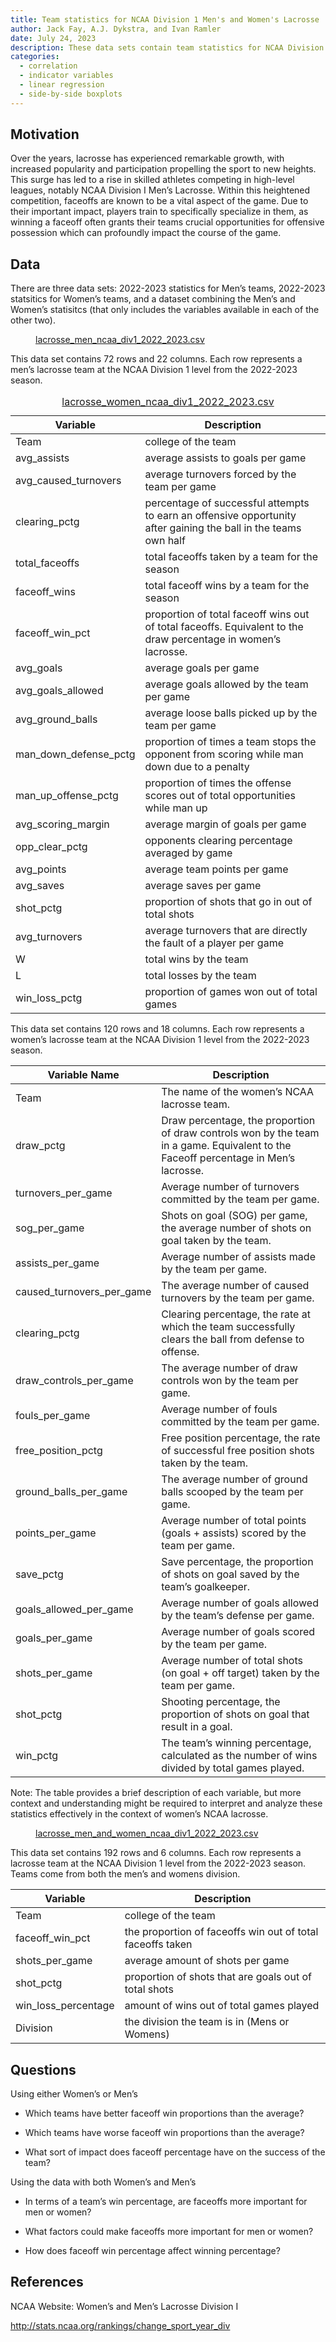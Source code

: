 ```yaml
---
title: Team statistics for NCAA Division 1 Men's and Women's Lacrosse
author: Jack Fay, A.J. Dykstra, and Ivan Ramler
date: July 24, 2023
description: These data sets contain team statistics for NCAA Division I women's and men's lacrosse in the 2022 and 2023 seasons.
categories:
  - correlation
  - indicator variables
  - linear regression
  - side-by-side boxplots
---
```


## Motivation

Over the years, lacrosse has experienced remarkable growth, with increased popularity and participation propelling the sport to new heights. This surge has led to a rise in skilled athletes competing in high-level leagues, notably NCAA Division I Men's Lacrosse. Within this heightened competition, faceoffs are known to be a vital aspect of the game. Due to their important impact, players train to specifically specialize in them, as winning a faceoff often grants their teams crucial opportunities for offensive possession which can profoundly impact the course of the game.

## Data

There are three data sets: 2022-2023 statistics for Men's teams, 2022-2023 statsitics for Women's teams, and a dataset combining the Men's and Women's statisitcs (that only includes the variables available in each of the other two).

: [lacrosse_men_ncaa_div1_2022_2023.csv](../data/lacrosse_men_ncaa_div1_2022_2023.csv)

This data set contains 72 rows and 22 columns. Each row represents a men's lacrosse team at the NCAA Division 1 level from the 2022-2023 season.

| Variable              | Description                                                                                                     |
|------------------|------------------------------------------------------|
| Team                  | college of the team                                                                                             |
| avg_assists           | average assists to goals per game                                                                               |
| avg_caused_turnovers  | average turnovers forced by the team per game                                                                   |
| clearing_pctg         | percentage of successful attempts to earn an offensive opportunity after gaining the ball in the teams own half |
| total_faceoffs        | total faceoffs taken by a team for the season                                                                   |
| faceoff_wins          | total faceoff wins by a team for the season                                                                     |
| faceoff_win_pct       | proportion of total faceoff wins out of total faceoffs. Equivalent to the draw percentage in women's lacrosse.  |
| avg_goals             | average goals per game                                                                                          |
| avg_goals_allowed     | average goals allowed by the team per game                                                                      |
| avg_ground_balls      | average loose balls picked up by the team per game                                                              |
| man_down_defense_pctg | proportion of times a team stops the opponent from scoring while man down due to a penalty                      |
| man_up_offense_pctg   | proportion of times the offense scores out of total opportunities while man up                                  |
| avg_scoring_margin    | average margin of goals per game                                                                                |
| opp_clear_pctg        | opponents clearing percentage averaged by game                                                                  |
| avg_points            | average team points per game                                                                                    |
| avg_saves             | average saves per game                                                                                          |
| shot_pctg             | proportion of shots that go in out of total shots                                                               |
| avg_turnovers         | average turnovers that are directly the fault of a player per game                                              |
| W                     | total wins by the team                                                                                          |
| L                     | total losses by the team                                                                                        |
| win_loss_pctg         | proportion of games won out of total games                                                                      |

: [lacrosse_women_ncaa_div1_2022_2023.csv](../data/lacrosse_women_ncaa_div1_2022_2023.csv)

This data set contains 120 rows and 18 columns. Each row represents a women's lacrosse team at the NCAA Division 1 level from the 2022-2023 season.

| Variable Name             | Description                                                                                                                         |
|--------------------|----------------------------------------------------|
| Team                      | The name of the women's NCAA lacrosse team.                                                                                         |
| draw_pctg                 | Draw percentage, the proportion of draw controls won by the team in a game. Equivalent to the Faceoff percentage in Men's lacrosse. |
| turnovers_per_game        | Average number of turnovers committed by the team per game.                                                                         |
| sog_per_game              | Shots on goal (SOG) per game, the average number of shots on goal taken by the team.                                                |
| assists_per_game          | Average number of assists made by the team per game.                                                                                |
| caused_turnovers_per_game | The average number of caused turnovers by the team per game.                                                                        |
| clearing_pctg             | Clearing percentage, the rate at which the team successfully clears the ball from defense to offense.                               |
| draw_controls_per_game    | The average number of draw controls won by the team per game.                                                                       |
| fouls_per_game            | Average number of fouls committed by the team per game.                                                                             |
| free_position_pctg        | Free position percentage, the rate of successful free position shots taken by the team.                                             |
| ground_balls_per_game     | The average number of ground balls scooped by the team per game.                                                                    |
| points_per_game           | Average number of total points (goals + assists) scored by the team per game.                                                       |
| save_pctg                 | Save percentage, the proportion of shots on goal saved by the team's goalkeeper.                                                    |
| goals_allowed_per_game    | Average number of goals allowed by the team's defense per game.                                                                     |
| goals_per_game            | Average number of goals scored by the team per game.                                                                                |
| shots_per_game            | Average number of total shots (on goal + off target) taken by the team per game.                                                    |
| shot_pctg                 | Shooting percentage, the proportion of shots on goal that result in a goal.                                                         |
| win_pctg                  | The team's winning percentage, calculated as the number of wins divided by total games played.                                      |

Note: The table provides a brief description of each variable, but more context and understanding might be required to interpret and analyze these statistics effectively in the context of women's NCAA lacrosse.

:   [lacrosse_men_and_women_ncaa_div1_2022_2023.csv](../data/lacrosse_men_and_women_ncaa_div1_2022_2023.csv)

This data set contains 192 rows and 6 columns. Each row represents a lacrosse team at the NCAA Division 1 level from the 2022-2023 season. Teams come from both the men's and womens division.

| Variable            | Description                                                |
|-------------------|-----------------------------------------------------|
| Team                | college of the team                                        |
| faceoff_win_pct     | the proportion of faceoffs win out of total faceoffs taken |
| shots_per_game      | average amount of shots per game                           |
| shot_pctg           | proportion of shots that are goals out of total shots      |
| win_loss_percentage | amount of wins out of total games played                   |
| Division            | the division the team is in (Mens or Womens)               |

## Questions

Using either Women's or Men's

-   Which teams have better faceoff win proportions than the average?

-   Which teams have worse faceoff win proportions than the average?

-   What sort of impact does faceoff percentage have on the success of the team?


Using the data with both Women's and Men's

-   In terms of a team's win percentage, are faceoffs more important for men or women?

-   What factors could make faceoffs more important for men or women?

-   How does faceoff win percentage affect winning percentage?

## References

NCAA Website: Women's and Men's Lacrosse Division I

<http://stats.ncaa.org/rankings/change_sport_year_div>
